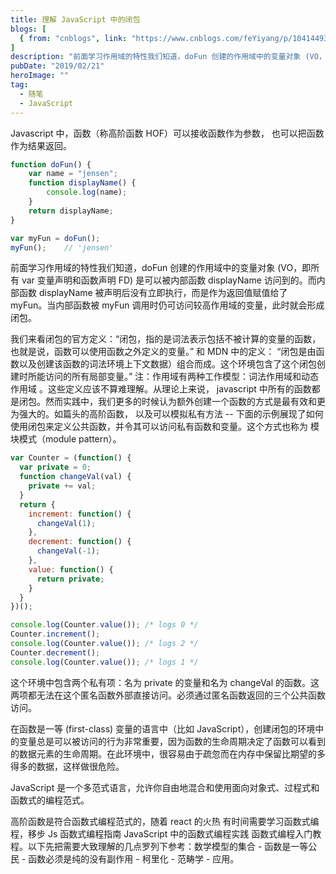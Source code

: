 ```yaml
---
title: 理解 JavaScript 中的闭包
blogs: [
  { from: "cnblogs", link: "https://www.cnblogs.com/feYiyang/p/10414493.html" }
]
description: "前面学习作用域的特性我们知道，doFun 创建的作用域中的变量对象 (VO，即所有 var 变量声明和函数声明 FD) 是可以被内部函数 displayName 访问到的。而内部函数 displayName 被声明后没有立即执行，而是作为返回值赋值给了 myFun。当内部函数被 myFun 调用时仍可访问较高作用域的变量，此时就会形成闭包。 "
pubDate: "2019/02/21"
heroImage: ""
tag:
  - 随笔
  - JavaScript
---
```


Javascript 中，函数（称高阶函数 HOF）可以接收函数作为参数， 也可以把函数作为结果返回。  

```js
function doFun() {
    var name = "jensen";
    function displayName() {
        console.log(name);
    }
    return displayName;
}

var myFun = doFun();
myFun();    // 'jensen'
```

前面学习作用域的特性我们知道，doFun 创建的作用域中的变量对象 (VO，即所有 var 变量声明和函数声明 FD) 是可以被内部函数 displayName 访问到的。而内部函数 displayName 被声明后没有立即执行，而是作为返回值赋值给了 myFun。当内部函数被 myFun 调用时仍可访问较高作用域的变量，此时就会形成闭包。  

我们来看闭包的官方定义：“闭包，指的是词法表示包括不被计算的变量的函数，也就是说，函数可以使用函数之外定义的变量。” 和 MDN 中的定义： “闭包是由函数以及创建该函数的词法环境上下文数据）组合而成。这个环境包含了这个闭包创建时所能访问的所有局部变量。” 注：作用域有两种工作模型：词法作用域和动态作用域 。这些定义应该不算难理解。从理论上来说， javascript 中所有的函数都是闭包。然而实践中，我们更多的时候认为额外创建一个函数的方式是最有效和更为强大的。如篇头的高阶函数， 以及可以模拟私有方法 -- 下面的示例展现了如何使用闭包来定义公共函数，并令其可以访问私有函数和变量。这个方式也称为 模块模式（module pattern）。  

```js
var Counter = (function() {
  var private = 0;
  function changeVal(val) {
    private += val;
  }
  return {
    increment: function() {
      changeVal(1);
    },
    decrement: function() {
      changeVal(-1);
    },
    value: function() {
      return private;
    }
  }   
})();

console.log(Counter.value()); /* logs 0 */
Counter.increment();
console.log(Counter.value()); /* logs 2 */
Counter.decrement();
console.log(Counter.value()); /* logs 1 */
```

这个环境中包含两个私有项：名为 private 的变量和名为 changeVal 的函数。这两项都无法在这个匿名函数外部直接访问。必须通过匿名函数返回的三个公共函数访问。  

在函数是一等 (first-class) 变量的语言中（比如 JavaScript），创建闭包的环境中的变量总是可以被访问的行为非常重要，因为函数的生命周期决定了函数可以看到的数据元素的生命周期。在此环境中，很容易由于疏忽而在内存中保留比期望的多得多的数据，这样做很危险。  

 JavaScript 是一个多范式语言，允许你自由地混合和使用面向对象式、过程式和函数式的编程范式。  

高阶函数是符合函数式编程范式的，随着 react 的火热 有时间需要学习函数式编程，移步 Js 函数式编程指南   JavaScript 中的函数式编程实践  函数式编程入门教程。以下先把需要大致理解的几点罗列下参考：数学模型的集合 -  函数是一等公民 - 函数必须是纯的没有副作用 - 柯里化 - 范畴学  - 应用。  

 
